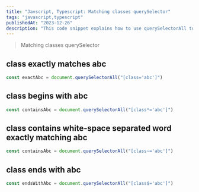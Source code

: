 ```yaml
---
title: "Javscript, Typescript: Matching classes querySelector"
tags: "javascript,typescript"
publishedAt: "2023-12-26"
description: "This code snippet explains how to use querySelectorAll to match HTML classes using different selectors."
---
```


> Matching classes querySelector

## class exactly matches abc

```ts
const exactAbc = document.querySelectorAll("[class='abc']")
```

## class begins with abc

```ts
const containsAbc = document.querySelectorAll("[class*='abc']")
```

## class contains white-space separated word exactly matching abc

```ts
const containsAbc = document.querySelectorAll("[class~='abc']")
```

## class ends with abc

```ts
const endsWithAbc = document.querySelectorAll("[class$='abc']")
```

